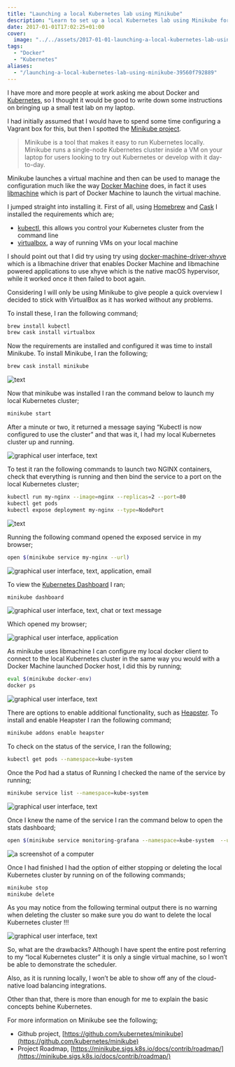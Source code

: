 ```yaml
---
title: "Launching a local Kubernetes lab using Minikube"
description: "Learn to set up a local Kubernetes lab using Minikube for testing or development. Install, configure, and enable additional functionalities."
date: 2017-01-01T17:02:25+01:00
cover:
  image: "../../assets/2017-01-01-launching-a-local-kubernetes-lab-using-minikube/blog-cover-2017-01-01-launching-a-local-kubernetes-lab-using-minikube.png"
tags:
  - "Docker"
  - "Kubernetes"
aliases:
  - "/launching-a-local-kubernetes-lab-using-minikube-39560f792889"
---
```


I have more and more people at work asking me about Docker and [Kubernetes](http://kubernetes.io/), so I thought it would be good to write down some instructions on bringing up a small test lab on my laptop.

I had initially assumed that I would have to spend some time configuring a Vagrant box for this, but then I spotted the [Minikube project](https://github.com/kubernetes/minikube).

> Minikube is a tool that makes it easy to run Kubernetes locally. Minikube runs a single-node Kubernetes cluster inside a VM on your laptop for users looking to try out Kubernetes or develop with it day-to-day.

Minikube launches a virtual machine and then can be used to manage the configuration much like the way [Docker Machine](https://docs.docker.com/) does, in fact it uses [libmachine](https://github.com/docker/machine/tree/master/libmachine) which is part of Docker Machine to launch the virtual machine.

I jumped straight into installing it. First of all, using [Homebrew](http://brew.sh/) and [Cask](https://github.com/Homebrew/homebrew-cask/) I installed the requirements which are;

- [kubectl](http://kubernetes.io/docs/user-guide/kubectl-overview/), this allows you control your Kubernetes cluster from the command line
- [virtualbox](http://virtualbox.org/), a way of running VMs on your local machine

I should point out that I did try using try using [docker-machine-driver-xhyve](https://github.com/zchee/docker-machine-driver-xhyve) which is a libmachine driver that enables Docker Machine and libmachine powered applications to use xhyve which is the native macOS hypervisor, while it worked once it then failed to boot again.

Considering I will only be using Minikube to give people a quick overview I decided to stick with VirtualBox as it has worked without any problems.

To install these, I ran the following command;

```bash frame="terminal" title="Launching a local Kubernetes lab using Minikube 1/12"
brew install kubectl
brew cask install virtualbox
```


Now the requirements are installed and configured it was time to install Minikube. To install Minikube, I ran the following;

```bash frame="terminal" title="Launching a local Kubernetes lab using Minikube 2/12"
brew cask install minikube
```


<Img src="/assets/2017-01-01-launching-a-local-kubernetes-lab-using-minikube/img/2017-01-01_launching-a-local-kubernetes-lab-using-minikube_1.png" alt="text" />

Now that minikube was installed I ran the command below to launch my local Kubernetes cluster;

```bash frame="terminal" title="Launching a local Kubernetes lab using Minikube 3/12"
minikube start
```


After a minute or two, it returned a message saying “Kubectl is now configured to use the cluster” and that was it, I had my local Kubernetes cluster up and running.

<Img src="/assets/2017-01-01-launching-a-local-kubernetes-lab-using-minikube/img/2017-01-01_launching-a-local-kubernetes-lab-using-minikube_2.png" alt="graphical user interface, text" />

To test it ran the following commands to launch two NGINX containers, check that everything is running and then bind the service to a port on the local Kubernetes cluster;

```bash frame="terminal" title="Launching a local Kubernetes lab using Minikube 4/12"
kubectl run my-nginx --image=nginx --replicas=2 --port=80
kubectl get pods
kubectl expose deployment my-nginx --type=NodePort
```


<Img src="/assets/2017-01-01-launching-a-local-kubernetes-lab-using-minikube/img/2017-01-01_launching-a-local-kubernetes-lab-using-minikube_3.png" alt="text" />

Running the following command opened the exposed service in my browser;

```bash frame="terminal" title="Launching a local Kubernetes lab using Minikube 5/12"
open $(minikube service my-nginx --url)
```


<Img src="/assets/2017-01-01-launching-a-local-kubernetes-lab-using-minikube/img/2017-01-01_launching-a-local-kubernetes-lab-using-minikube_4.png" alt="graphical user interface, text, application, email" />

To view the [Kubernetes Dashboard](http://kubernetes.io/docs/user-guide/ui/) I ran;

```bash frame="terminal" title="Launching a local Kubernetes lab using Minikube 6/12"
minikube dashboard
```


<Img src="/assets/2017-01-01-launching-a-local-kubernetes-lab-using-minikube/img/2017-01-01_launching-a-local-kubernetes-lab-using-minikube_5.png" alt="graphical user interface, text, chat or text message" />

Which opened my browser;

<Img src="/assets/2017-01-01-launching-a-local-kubernetes-lab-using-minikube/img/2017-01-01_launching-a-local-kubernetes-lab-using-minikube_6.png" alt="graphical user interface, application" />

As minikube uses libmachine I can configure my local docker client to connect to the local Kubernetes cluster in the same way you would with a Docker Machine launched Docker host, I did this by running;

```bash frame="terminal" title="Launching a local Kubernetes lab using Minikube 7/12"
eval $(minikube docker-env)
docker ps
```


<Img src="/assets/2017-01-01-launching-a-local-kubernetes-lab-using-minikube/img/2017-01-01_launching-a-local-kubernetes-lab-using-minikube_7.png" alt="graphical user interface, text" />

There are options to enable additional functionality, such as [Heapster](https://github.com/kubernetes/heapster). To install and enable Heapster I ran the following command;

```bash frame="terminal" title="Launching a local Kubernetes lab using Minikube 8/12"
minikube addons enable heapster
```


To check on the status of the service, I ran the following;

```bash frame="terminal" title="Launching a local Kubernetes lab using Minikube 9/12"
kubectl get pods --namespace=kube-system
```


Once the Pod had a status of Running I checked the name of the service by running;

```bash frame="terminal" title="Launching a local Kubernetes lab using Minikube 10/12"
minikube service list --namespace=kube-system
```


<Img src="/assets/2017-01-01-launching-a-local-kubernetes-lab-using-minikube/img/2017-01-01_launching-a-local-kubernetes-lab-using-minikube_8.png" alt="graphical user interface, text" />

Once I knew the name of the service I ran the command below to open the stats dashboard;

```bash frame="terminal" title="Launching a local Kubernetes lab using Minikube 11/12"
open $(minikube service monitoring-grafana --namespace=kube-system  --url)
```


<Img src="/assets/2017-01-01-launching-a-local-kubernetes-lab-using-minikube/img/2017-01-01_launching-a-local-kubernetes-lab-using-minikube_9.png" alt="a screenshot of a computer" />

Once I had finished I had the option of either stopping or deleting the local Kubernetes cluster by running on of the following commands;

```bash frame="terminal" title="Launching a local Kubernetes lab using Minikube 12/12"
minikube stop
minikube delete
```


As you may notice from the following terminal output there is no warning when deleting the cluster so make sure you do want to delete the local Kubernetes cluster !!!

<Img src="/assets/2017-01-01-launching-a-local-kubernetes-lab-using-minikube/img/2017-01-01_launching-a-local-kubernetes-lab-using-minikube_10.png" alt="graphical user interface, text" />

So, what are the drawbacks? Although I have spent the entire post referring to my “local Kubernetes cluster” it is only a single virtual machine, so I won’t be able to demonstrate the scheduler.

Also, as it is running locally, I won’t be able to show off any of the cloud-native load balancing integrations.

Other than that, there is more than enough for me to explain the basic concepts behine Kubernetes.

For more information on Minikube see the following;

- Github project, [https://github.com/kubernetes/minikube](https://github.com/kubernetes/minikube)
- Project Roadmap, [https://minikube.sigs.k8s.io/docs/contrib/roadmap/](https://minikube.sigs.k8s.io/docs/contrib/roadmap/)
